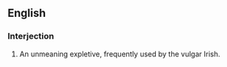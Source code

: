 ==English==
===Interjection===
# {{vulgar}} An unmeaning expletive, frequently used by the vulgar Irish.